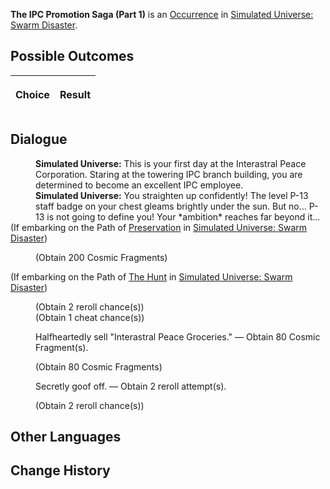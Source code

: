 {{Simulated Universe Event Infobox
|title         = The IPC Promotion Saga (Part 1)
|image         = Random Event Bond.png
|type          =
|domains_su    = 
|domains_ext   = 
|domains_swarm = Occurrence
|domains_gng   = 
|requirements  =
|prev          = {{tx}}
|next          = {{tx}}
|indexRewards  =
|characters    = 
}}
'''The IPC Promotion Saga (Part 1)''' is an [[Simulated Universe/Occurrence|Occurrence]] in [[Simulated Universe: Swarm Disaster]].

==Possible Outcomes==
{| class="article-table"
!Choice
!Result

|}

<!--
==Gameplay Notes==

-->
==Dialogue==
{{Dialogue Start}}
:'''Simulated Universe:''' This is your first day at the Interastral Peace Corporation. Staring at the towering IPC branch building, you are determined to become an excellent IPC employee.
:'''Simulated Universe:''' You straighten up confidently! The level P-13 staff badge on your chest gleams brightly under the sun. But no... P-13 is not going to define you! Your *ambition* reaches far beyond it...
;(If embarking on the Path of [[Simulated Universe/Paths#Preservation|Preservation]] in [[Simulated Universe: Swarm Disaster]])
:{{SU Special Dialogue|Preservation|Dedicate off-duty time to the Amber Lord.|Obtain 200 Cosmic Fragment(s).}}
:;(Obtain 200 Cosmic Fragments)
;(If embarking on the Path of [[Simulated Universe/Paths#The Hunt|The Hunt]] in [[Simulated Universe: Swarm Disaster]])
:{{SU Special Dialogue|The Hunt|Accurately find the target to sell star systems to.|Obtain 2 Dice Reroll attempt(s) and 1 cheat attempt.}}
:;(Obtain 2 reroll chance(s))
:;(Obtain 1 cheat chance(s))
:{{DIcon|Star}} Halfheartedly sell "Interastral Peace Groceries." &mdash; Obtain 80 Cosmic Fragment(s).
:;(Obtain 80 Cosmic Fragments)
:{{DIcon|Star}} Secretly goof off. &mdash; Obtain 2 reroll attempt(s).
:;(Obtain 2 reroll chance(s))
{{Dialogue End}}

==Other Languages==
{{Other Languages
|en    = The IPC Promotion Saga (Part 1)
|zhs   = 星际和平公司「升职记」（其一）
|zht   = 星際和平公司「升職記」（其一）
|ja    = スターピースカンパニー「{{Rubi|昇進記|しょうしんき}}」（1）
|ko    = 스타피스 컴퍼니 「승진기」 (1)
|es    = La saga del ascenso de la Corporación I
|fr    = Saga de la CPI (partie 1)
|ru    = Сага о карьере в КММ I
|th    = "บันทึกการเลื่อนตำแหน่ง" องค์กรสันติภาพแห่งดวงดาว (1)
|vi    = Công Ty Hành Tinh Hòa Bình "Nhật Ký Thăng Chức" 1
|de    = Die IFK-Beförderungsgeschichte (Teil 1)
|id    = Kisah Promosi IPC (1)
|pt    = A Saga de Promoção da CPI (Parte 1)
}}

==Change History==
{{Change History|1.0}}
